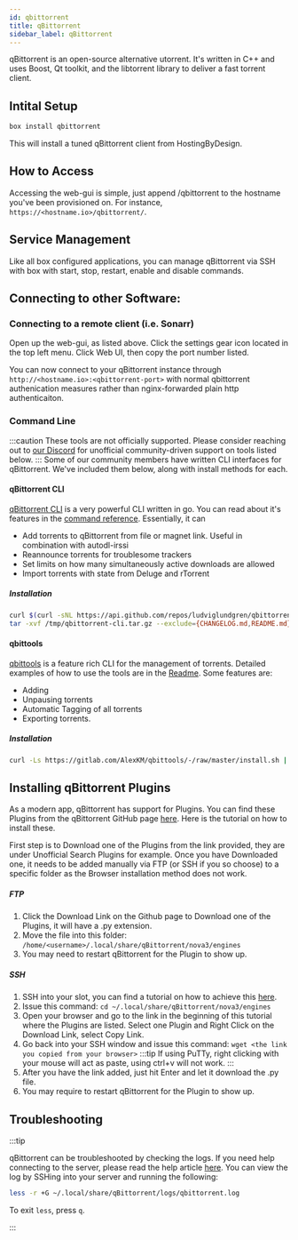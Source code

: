 ```yaml
---
id: qbittorrent
title: qBittorrent
sidebar_label: qBittorrent
---
```


qBittorrent is an open-source alternative utorrent. It's written in C++ and uses Boost, Qt toolkit, and the libtorrent library to deliver a fast torrent client.

## Intital Setup

```bash
box install qbittorrent
```

This will install a tuned qBittorrent client from HostingByDesign.

## How to Access

Accessing the web-gui is simple, just append /qbittorrent to the hostname you've been provisioned on. For instance, `https://<hostname.io>/qbittorrent/`.

## Service Management

Like all box configured applications, you can manage qBittorrent via SSH with box with start, stop, restart, enable and disable commands.


<SystemdTabs service="qbittorrent" />

## Connecting to other Software:

### Connecting to a remote client (i.e. Sonarr)

Open up the web-gui, as listed above. Click the settings gear icon located in the top left menu. Click Web UI, then copy the port number listed.

You can now connect to your qBittorrent instance through `http://<hostname.io>:<qbittorrent-port>` with normal qbittorrent authenication measures rather than nginx-forwarded plain http authenticaiton.

### Command Line

:::caution
These tools are not officially supported. Please consider reaching out to [our Discord](https://discord.gg/wv67teS) for unofficial community-driven support on tools listed below.
:::
Some of our community members have written CLI interfaces for qBittorrent. We've included them below, along with install methods for each.

#### qBittorrent CLI

[qBittorrent CLI](https://github.com/ludviglundgren/qbittorrent-cli) is a very powerful CLI written in go. You can read about it's features in the [command reference](https://github.com/fedarovich/qbittorrent-cli/wiki/command-reference). Essentially, it can

- Add torrents to qBittorrent from file or magnet link. Useful in combination with autodl-irssi
- Reannounce torrents for troublesome trackers
- Set limits on how many simultaneously active downloads are allowed
- Import torrents with state from Deluge and rTorrent

##### Installation

```bash
curl $(curl -sNL https://api.github.com/repos/ludviglundgren/qbittorrent-cli/releases/latest | grep -Po 'ht(.*)linux_amd64(.*)tar.gz') -L -o /tmp/qbittorrent-cli.tar.gz
tar -xvf /tmp/qbittorrent-cli.tar.gz --exclude={CHANGELOG.md,README.md} -C ~/bin/
```

#### qbittools

[qbittools](https://gitlab.com/AlexKM/qbittools) is a feature rich CLI for the management of torrents. Detailed examples of how to use the tools are in the [Readme](https://gitlab.com/AlexKM/qbittools/-/blob/master/README.md#usage). Some features are:

- Adding
- Unpausing torrents
- Automatic Tagging of all torrents
- Exporting torrents.

##### Installation

```bash
curl -Ls https://gitlab.com/AlexKM/qbittools/-/raw/master/install.sh | bash -s -- -o ~/bin/qbittools
```

## Installing qBittorrent Plugins

As a modern app, qBittorrent has support for Plugins. You can find these Plugins from the qBittorrent GitHub page [here](https://github.com/qbittorrent/search-plugins/wiki). Here is the tutorial on how to install these.

First step is to Download one of the Plugins from the link provided, they are under Unofficial Search Plugins for example. Once you have Downloaded one, it needs to be added manually via FTP (or SSH if you so choose) to a specific folder as the Browser installation method does not work.

##### FTP
1. Click the Download Link on the Github page to Download one of the Plugins, it will have a .py extension.
2. Move the file into this folder:
```/home/<username>/.local/share/qBittorrent/nova3/engines```
3. You may need to restart qBittorrent for the Plugin to show up.

##### SSH
1. SSH into your slot, you can find a tutorial on how to achieve this [here](/application-hosting/getting-started/how-do-i-connect.md).
2. Issue this command:
```cd ~/.local/share/qBittorrent/nova3/engines```
3. Open your browser and go to the link in the beginning of this tutorial where the Plugins are listed. Select one Plugin and Right Click on the Download Link, select Copy Link.
4. Go back into your SSH window and issue this command:
```wget <the link you copied from your browser>```
:::tip
If using PuTTy, right clicking with your mouse will act as paste, using ctrl+v will not work.
:::
5. After you have the link added, just hit Enter and let it download the .py file. 
6. You may require to restart qBittorrent for the Plugin to show up.

## Troubleshooting

:::tip

qBittorrent can be troubleshooted by checking the logs. If you need help connecting to the server, please read the help article [here](../getting-started/how-do-i-connect.md). You can view the log by SSHing into your server and running the following:

```bash
less -r +G ~/.local/share/qBittorrent/logs/qbittorrent.log
```

To exit `less`, press `q`.

:::
